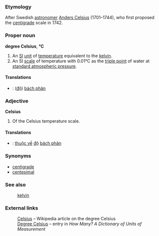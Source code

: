 ===Etymology===
After Swedish [[astronomer]] [[w:Anders Celsius|Anders Celsius]] (1701&ndash;1744), who first proposed the [[centigrade]] scale in 1742.

===Proper noun===
'''degree Celsius''', '''&deg;C'''

#An [[SI]] [[unit]] of [[temperature]] equivalent to the [[kelvin]].
#An SI [[scale]] of temperature with 0.01&deg;C as the [[triple point]] of water at [[standard atmospheric pressure]].

====Translations====
*{{vi}}: ([[độ]]) [[bách phân]]

===Adjective===
'''Celsius'''

#Of the Celsius temperature scale.

====Translations====
*{{vi}}: [[thuộc về]] [[độ]] [[bách phân]]

===Synonyms===
*[[centigrade]]
*[[centesimal]]

===See also===
:[[kelvin]]

===External links===
:[[w:Celsius|Celsius]]&nbsp;&ndash; Wikipedia article on the degree Celsius
:[http://www.unc.edu/~rowlett/units/dictD.html#celsius Degree Celsius]&nbsp;&ndash; entry in <cite>How Many? A Dictionary of Units of Measurement</cite>
